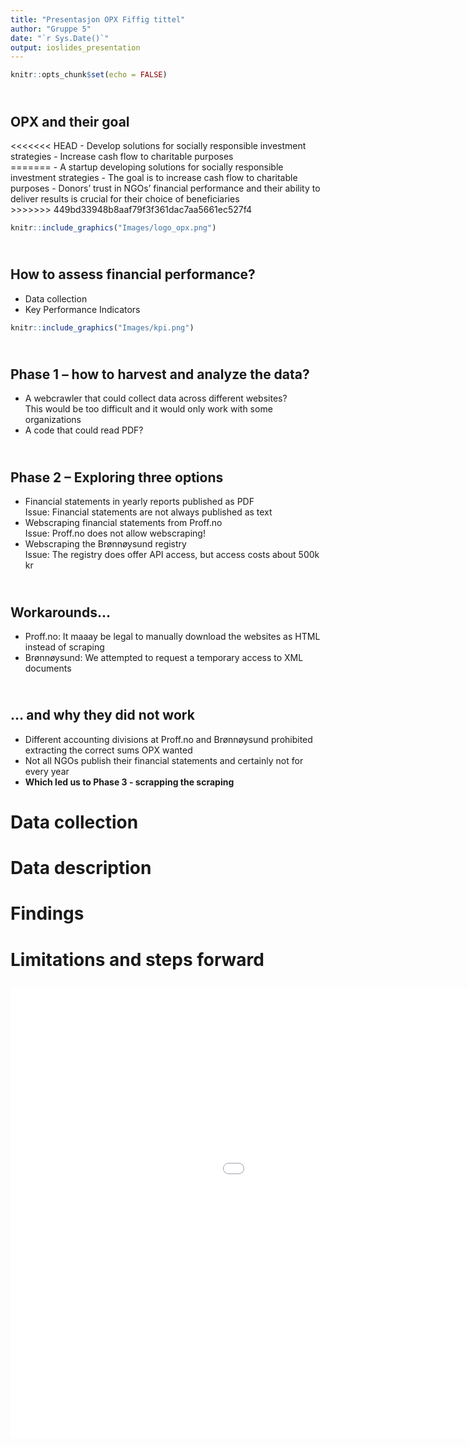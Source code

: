 ```yaml
---
title: "Presentasjon OPX Fiffig tittel"
author: "Gruppe 5"
date: "`r Sys.Date()`"
output: ioslides_presentation
---
```


```r
knitr::opts_chunk$set(echo = FALSE)

```

## {data-background="Images/start1.png" data-background-size=cover}

## <br> OPX and their goal
<<<<<<< HEAD
- Develop solutions for socially responsible investment strategies
- Increase cash flow to charitable purposes <br>
=======
- A startup developing solutions for socially responsible investment strategies
- The goal is to increase cash flow to charitable purposes 
- Donors' trust in NGOs' financial performance and their ability to deliver results is crucial for their choice of beneficiaries <br>
>>>>>>> 449bd33948b8aaf79f3f361dac7aa5661ec527f4

```r
knitr::include_graphics("Images/logo_opx.png")
```


## <br> How to assess financial performance?
- Data collection 
- Key Performance Indicators <br>

```r
knitr::include_graphics("Images/kpi.png")

```



## {data-background="Images/brainstorming2.png" data-background-size=cover}


## <br> Phase 1 – how to harvest and analyze the data?
- A webcrawler that could collect data across different websites? <br> This would be too difficult and it would only work with some organizations
- A code that could read PDF? <br> 


## <br> Phase 2 – Exploring three options
- Financial statements in yearly reports published as PDF <br>
Issue: Financial statements are not always published as text
- Webscraping financial statements from Proff.no <br>
Issue: Proff.no does not allow webscraping!
- Webscraping the Brønnøysund registry <br>
Issue: The registry does offer API access, but access costs about 500k kr

## <br> Workarounds... 
- Proff.no: It maaay be legal to manually download the websites as HTML instead of scraping 
- Brønnøysund: We attempted to request a temporary access to XML documents
<!--# We received some sample XML data from Statistics Norway -- we did not talk to Brønnøysund at all-->

## <br> ... and why they did not work
- Different accounting divisions at Proff.no and Brønnøysund prohibited extracting the correct sums  OPX wanted
- Not all NGOs publish their financial statements and certainly not for every year
- **Which led us to Phase 3 - scrapping the scraping**

## {data-background="Images/fcuk.png" data-background-size=cover}


# Data collection

# Data description

# Findings

# Limitations and steps forward


## <iframe width="1280" height="720" src="Images/henrik.mp4" align="middle" frameborder="0" allowfullscreen></iframe>



